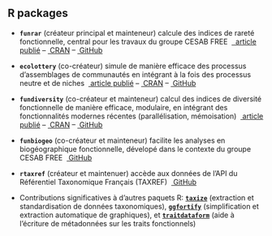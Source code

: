 ## R packages

* **`funrar`** (créateur principal et mainteneur)
\hfill\break calcule des indices de rareté fonctionnelle, central pour les travaux du groupe CESAB FREE
\hfill\break &nbsp;[\faFile*&nbsp; article publié](https://doi.org/10.1111/ddi.12629) -- [\faRProject&nbsp;CRAN](https://cran.r-project.org/package=funrar) -- [\faGithub&nbsp;GitHub](https://github.com/Rekyt/funrar)

* **`ecolottery`** (co-créateur)
\hfill\break simule de manière efficace des processus d'assemblages de communautés en intégrant à la fois des processus neutre et de niches
\hfill\break &nbsp;[\faFile*&nbsp;article publié](https://doi.org/10.1111/2041-210X.12918) -- [\faRProject&nbsp;CRAN](https://cran.r-project.org/package=ecolottery) -- [\faGithub&nbsp;GitHub](https://github.com/frmunoz/ecolottery)

* **`fundiversity`** (co-créateur et mainteneur)
\hfill\break calcul des indices de diversité fonctionnelle de manière efficace, modulaire, en intégrant des fonctionnalités modernes récentes (parallélisation, mémoisation)
\hfill\break &nbsp;[\faFile*&nbsp;article publié](https://doi.org/10.1111/ecog.06585) -- [\faRProject&nbsp;CRAN](https://cran.r-project.org/package=fundiversity) -- [\faGithub&nbsp;GitHub](https://github.com/bisaloo/fundiversity)

* **`funbiogeo`** (co-créateur et mainteneur)
\hfill\break facilite les analyses en biogéographique fonctionnelle, dévelopé dans le contexte du groupe CESAB FREE
\hfill\break &nbsp;[\faGithub&nbsp;GitHub](https://github.com/FRBCesab/funbiogeo)

* **`rtaxref`** (créateur et maintenuer)
\hfill\break accède aux données de l'API du Référentiel Taxonomique Français (TAXREF)
\hfill\break &nbsp;[\faGithub&nbsp;GitHub](https://github.com/Rekyt/rtaxref)

* Contributions significatives à d'autres paquets R: [**`taxize`**](https://cran.r-project.org/package=taxize) (extraction et standardisation de données taxonomiques), [**`ggfortify`**](https://cran.r-project.org/package=ggfortify) (simplification et extraction automatique de graphiques), et [**`traitdataform`**](https://cran.r-project.org/package=traitdataform) (aide à l'écriture de métadonnées sur les traits fonctionnels)
